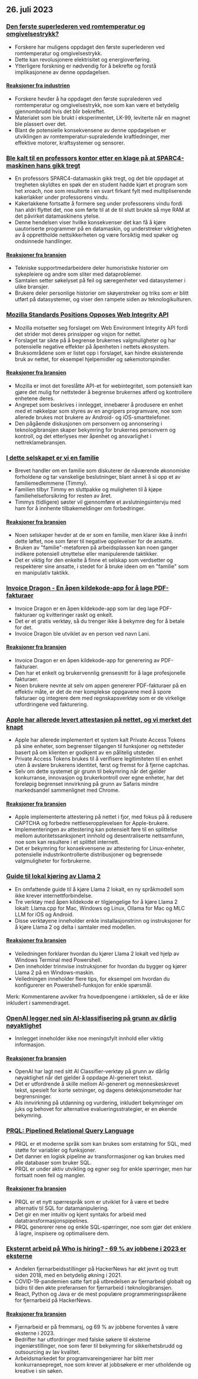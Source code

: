 

<CallToAction />

<Steps>

## 26. juli 2023

### [Den første superlederen ved romtemperatur og omgivelsestrykk?](https://arxiv.org/abs/2307.12008)

- Forskere har muligens oppdaget den første superlederen ved romtemperatur og omgivelsestrykk.
- Dette kan revolusjonere elektrisitet og energioverføring.
- Ytterligere forskning er nødvendig for å bekrefte og forstå implikasjonene av denne oppdagelsen.

#### [Reaksjoner fra industrien](http://news.ycombinator.com/item?id=36864624)

- Forskere hevder å ha oppdaget den første supralederen ved romtemperatur og omgivelsestrykk, noe som kan være et betydelig gjennombrudd hvis det blir bekreftet.
- Materialet som ble brukt i eksperimentet, LK-99, leviterte når en magnet ble plassert over det.
- Blant de potensielle konsekvensene av denne oppdagelsen er utviklingen av romtemperatur-supraledende kraftledninger, mer effektive motorer, kraftsystemer og sensorer.

### [Ble kalt til en professors kontor etter en klage på at SPARC4-maskinen hans gikk tregt](https://infosec.exchange/@paco/110772422266480371)

- En professors SPARC4-datamaskin gikk tregt, og det ble oppdaget at tregheten skyldtes en spøk der en student hadde kjørt et program som het xroach, noe som resulterte i en svart firkant fylt med multipliserende kakerlakker under professorens vindu.
- Kakerlakkene fortsatte å formere seg under professorens vindu fordi han aldri flyttet det, noe som førte til at de til slutt brukte så mye RAM at det påvirket datamaskinens ytelse.
- Denne hendelsen viser hvilke konsekvenser det kan få å kjøre uautoriserte programmer på en datamaskin, og understreker viktigheten av å opprettholde nettsikkerheten og være forsiktig med spøker og ondsinnede handlinger.

#### [Reaksjoner fra bransjen](http://news.ycombinator.com/item?id=36857314)

- Tekniske supportmedarbeidere deler humoristiske historier om sykepleiere og andre som sliter med dataproblemer.
- Samtalen setter søkelyset på feil og særegenheter ved datasystemer i ulike bransjer.
- Brukere deler personlige historier om skøyerstreker og triks som er blitt utført på datasystemer, og viser den rampete siden av teknologikulturen.

### [Mozilla Standards Positions Opposes Web Integrity API](https://github.com/mozilla/standards-positions/issues/852)

- Mozilla motsetter seg forslaget om Web Environment Integrity API fordi det strider mot deres prinsipper og visjon for nettet.
- Forslaget tar sikte på å begrense brukernes valgmuligheter og har potensielle negative effekter på åpenheten i nettets økosystem.
- Bruksområdene som er listet opp i forslaget, kan hindre eksisterende bruk av nettet, for eksempel hjelpemidler og søkemotorspindler.

#### [Reaksjoner fra bransjen](http://news.ycombinator.com/item?id=36857032)

- Mozilla er imot det foreslåtte API-et for webintegritet, som potensielt kan gjøre det mulig for nettsteder å begrense brukernes atferd og kontrollere enhetene deres.
- Angrepet som beskrives i innlegget, innebærer å produsere en enhet med et nøkkelpar som styres av en angripers programvare, noe som allerede brukes mot brukere av Android- og iOS-smarttelefoner.
- Den pågående diskusjonen om personvern og annonsering i teknologibransjen skaper bekymring for brukernes personvern og kontroll, og det etterlyses mer åpenhet og ansvarlighet i nettreklamebransjen.

### [I dette selskapet er vi en familie](https://pboyd.io/posts/at-company-we-are-family/)

- Brevet handler om en familie som diskuterer de nåværende økonomiske forholdene og tar vanskelige beslutninger, blant annet å si opp et av familiemedlemmene (Timmy).
- Familien tilbyr Timmy en sluttpakke og muligheten til å kjøpe familiehelseforsikring for resten av året.
- Timmys (tidligere) søster vil gjennomføre et avslutningsintervju med ham for å innhente tilbakemeldinger om forbedringer.

#### [Reaksjoner fra bransjen](http://news.ycombinator.com/item?id=36864476)

- Noen selskaper hevder at de er som en familie, men klarer ikke å innfri dette løftet, noe som fører til negative opplevelser for de ansatte.
- Bruken av "familie"-metaforen på arbeidsplassen kan noen ganger indikere potensiell utnyttelse eller manipulerende taktikker.
- Det er viktig for den enkelte å finne et selskap som verdsetter og respekterer sine ansatte, i stedet for å bruke ideen om en "familie" som en manipulativ taktikk.

### [Invoice Dragon - En åpen kildekode-app for å lage PDF-fakturaer](https://invoicedragon.com/)

- Invoice Dragon er en åpen kildekode-app som lar deg lage PDF-fakturaer og kvitteringer raskt og enkelt.
- Det er et gratis verktøy, så du trenger ikke å bekymre deg for å betale for det.
- Invoice Dragon ble utviklet av en person ved navn Lani.

#### [Reaksjoner fra bransjen](http://news.ycombinator.com/item?id=36860898)

- Invoice Dragon er en åpen kildekode-app for generering av PDF-fakturaer.
- Den har et enkelt og brukervennlig grensesnitt for å lage profesjonelle fakturaer.
- Noen brukere nevnte at selv om appen genererer PDF-fakturaer på en effektiv måte, er det de mer komplekse oppgavene med å spore fakturaer og integrere dem med regnskapsverktøy som er de virkelige utfordringene ved fakturering.

### [Apple har allerede levert attestasjon på nettet, og vi merket det knapt](https://httptoolkit.com/blog/apple-private-access-tokens-attestation/)

- Apple har allerede implementert et system kalt Private Access Tokens på sine enheter, som begrenser tilgangen til funksjoner og nettsteder basert på om klienten er godkjent av en pålitelig utsteder.
- Private Access Tokens brukes til å verifisere legitimiteten til en enhet uten å avsløre brukerens identitet, først og fremst for å fjerne captchas.
- Selv om dette systemet gir grunn til bekymring når det gjelder konkurranse, innovasjon og brukerkontroll over egne enheter, har det foreløpig begrenset innvirkning på grunn av Safaris mindre markedsandel sammenlignet med Chrome.

#### [Reaksjoner fra bransjen](http://news.ycombinator.com/item?id=36862494)

- Apple implementerte attestering på nettet i fjor, med fokus på å redusere CAPTCHA og forbedre nettleseropplevelsen for Apple-brukere.
- Implementeringen av attestering kan potensielt føre til en splittelse mellom autoritetssanksjonert innhold og desentraliserte nettsamfunn, noe som kan resultere i et splittet internett.
- Det er bekymring for konsekvensene av attestering for Linux-enheter, potensielle industrikontrollerte distribusjoner og begrensede valgmuligheter for forbrukerne.

### [Guide til lokal kjøring av Llama 2](https://replicate.com/blog/run-llama-locally)

- En omfattende guide til å kjøre Llama 2 lokalt, en ny språkmodell som ikke krever internettforbindelse.
- Tre verktøy med åpen kildekode er tilgjengelige for å kjøre Llama 2 lokalt: Llama.cpp for Mac, Windows og Linux, Ollama for Mac og MLC LLM for iOS og Android.
- Disse verktøyene inneholder enkle installasjonstrinn og instruksjoner for å kjøre Llama 2 og delta i samtaler med modellen.

#### [Reaksjoner fra bransjen](http://news.ycombinator.com/item?id=36865495)

- Veiledningen forklarer hvordan du kjører Llama 2 lokalt ved hjelp av Windows Terminal med Powershell.
- Den inneholder trinnvise instruksjoner for hvordan du bygger og kjører Llama 2 på en Windows-maskin.
- Veiledningen inneholder flere tips, for eksempel om hvordan du konfigurerer en Powershell-funksjon for enkle spørsmål.

Merk: Kommentarene avviker fra hovedpoengene i artikkelen, så de er ikke inkludert i sammendraget.

### [OpenAI legger ned sin AI-klassifisering på grunn av dårlig nøyaktighet](https://decrypt.co/149826/openai-quietly-shutters-its-ai-detection-tool)

- Innlegget inneholder ikke noe meningsfylt innhold eller viktig informasjon.

#### [Reaksjoner fra bransjen](http://news.ycombinator.com/item?id=36862850)

- OpenAI har lagt ned sitt AI Classifier-verktøy på grunn av dårlig nøyaktighet når det gjelder å oppdage AI-generert tekst.
- Det er utfordrende å skille mellom AI-generert og menneskeskrevet tekst, spesielt for korte setninger, og dagens deteksjonsmetoder har begrensninger.
- AIs innvirkning på utdanning og vurdering, inkludert bekymringer om juks og behovet for alternative evalueringsstrategier, er en økende bekymring.

### [PRQL: Pipelined Relational Query Language](https://github.com/PRQL/prql)

- PRQL er et moderne språk som kan brukes som erstatning for SQL, med støtte for variabler og funksjoner.
- Det danner en logisk pipeline av transformasjoner og kan brukes med alle databaser som bruker SQL.
- PRQL er under aktiv utvikling og egner seg for enkle spørringer, men har fortsatt noen feil og mangler.

#### [Reaksjoner fra bransjen](http://news.ycombinator.com/item?id=36866861)

- PRQL er et nytt spørrespråk som er utviklet for å være et bedre alternativ til SQL for datamanipulering.
- Det gir en mer intuitiv og kjent syntaks for arbeid med datatransformasjonspipelines.
- PRQL genererer rene og enkle SQL-spørringer, noe som gjør det enklere å lagre, inspisere og optimalisere dem.

### [Eksternt arbeid på Who is hiring? - 69 % av jobbene i 2023 er eksterne](https://blog.spatial.chat/tracking-hackernews-shifting-preferences-for-remote-jobs-over-5-years/)

- Andelen fjernarbeidsstillinger på HackerNews har økt jevnt og trutt siden 2018, med en betydelig økning i 2021.
- COVID-19-pandemien satte fart på utbredelsen av fjernarbeid globalt og bidro til den økte preferansen for fjernarbeid i teknologibransjen.
- React, Python og Java er de mest populære programmeringsspråkene for fjernarbeid på HackerNews.

#### [Reaksjoner fra bransjen](http://news.ycombinator.com/item?id=36863280)

- Fjernarbeid er på fremmarsj, og 69 % av jobbene forventes å være eksterne i 2023.
- Bedrifter har utfordringer med falske søkere til eksterne ingeniørstillinger, noe som fører til bekymring for sikkerhetsbrudd og outsourcing av lav kvalitet.
- Arbeidsmarkedet for programvareingeniører har blitt mer konkurransepreget, noe som krever at jobbsøkere er mer utholdende og kreative i sin søken.

</Steps>
